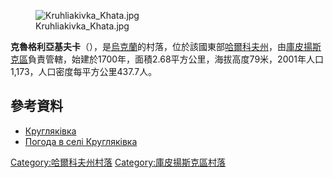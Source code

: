 [[Image:Kruhliakivka_Khata.jpg|right]]

{{coord|49|31|44|N|37|43|2|E|scale:100000_region:UA|display=title}}

'''克魯格利亞基夫卡'''（{{lang-uk|Кругляківка}}），是[[烏克蘭|烏克蘭]]的村落，位於該國東部[[哈爾科夫州|哈爾科夫州]]，由[[庫皮揚斯克區|庫皮揚斯克區]]負責管轄，始建於1700年，面積2.68平方公里，海拔高度79米，2001年人口1,173，人口密度每平方公里437.7人。

==參考資料==
* [http://w1.c1.rada.gov.ua/pls/z7502/A005?rdat1=09.01.2009&rf7571=33581 Кругляківка]{{dead link|date=2017年11月 |bot=InternetArchiveBot |fix-attempted=yes }}
* [http://weather.in.ua/ua/har'kovskaja/12479 Погода в селі Кругляківка]{{Wayback|url=http://weather.in.ua/ua/har%27kovskaja/12479 |date=20200809104702 }}

{{DEFAULTSORT:Кругляківка}}
[[Category:哈爾科夫州村落|Category:哈爾科夫州村落]]
[[Category:庫皮揚斯克區村落|Category:庫皮揚斯克區村落]]


{{Kharkiv-geo-stub}}